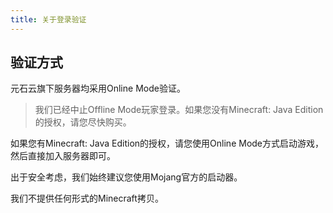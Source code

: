```yaml
---
title: 关于登录验证
---
```


## 验证方式

元石云旗下服务器均采用Online Mode验证。

> 我们已经中止Offline Mode玩家登录。如果您没有Minecraft: Java Edition的授权，请您尽快购买。

如果您有Minecraft: Java Edition的授权，请您使用Online Mode方式启动游戏，然后直接加入服务器即可。

出于安全考虑，我们始终建议您使用Mojang官方的启动器。

我们不提供任何形式的Minecraft拷贝。